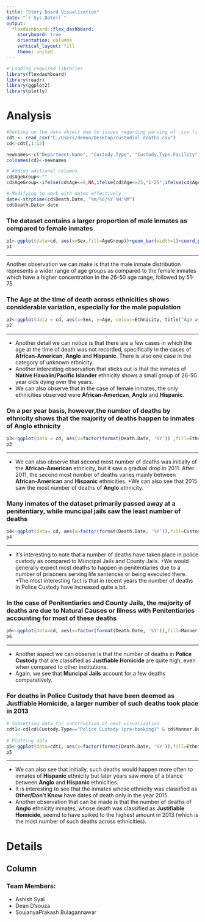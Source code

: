 ```yaml
---
title: "Story Board Visualization"
date: "`r Sys.Date()`"
output: 
  flexdashboard::flex_dashboard:
    storyboard: true
    orientation: columns
    vertical_layout: fill
    theme: united
---
```


```r
# Loading required libraries
library(flexdashboard)
library(readr)
library(ggplot2)
library(plotly)
```

Analysis {.storyboard}
=========================================

```r
#Setting up the data object due to issues regarding parsing of .csv file
cdt <- read_csv("C:/Users/demon/Desktop/custodial-deaths.csv")
cd<-cdt[,1:12]

newnames<-c("Department.Name", "Custody.Type", "Custody.Type.Facility","First.Name","Middle.Name","Last.Name","Ethnicity","Sex","Age","Death.Date","Manner.Death","Charges.Status")
colnames(cd)<-newnames

# Adding aditional columns
cd$AgeGroup<-""
cd$AgeGroup<-ifelse(cd$Age<=0,NA,ifelse(cd$Age<=25,"1-25",ifelse(cd$Age<=50,"26-50",ifelse(cd$Age<=75,"51-75",ifelse(cd$Age<=100,"76-100",ifelse(cd$Age<=125,"101-125","Over 125"))))))

# Modifying to work with dates effectively
date<-strptime(cd$Death.Date, "%m/%d/%Y %H:%M")
cd$Death.Date<-date
```

### The dataset contains a larger proportion of male inmates as compared to female inmates  
  
```r
p1<-ggplot(data=cd, aes(x=Sex,fill=AgeGroup))+geom_bar(width=1)+coord_polar(theta="y")+guides(fill= guide_legend(title = "Age Group"))
p1
```  
  
***  
  
  Another observation we can make is that the male inmate distribution represents a wider range of age groups as compared to the female inmates which have a higher concentration in the 26-50 age range, followed by 51-75.  
  
### The Age at the time of death across ethnicities shows considerable variation, especially for the male population  

```r
p2<-ggplot(data = cd, aes(x=Sex, y=Age, colour=Ethnicity, title("Age wise distribution")))+geom_boxplot()+coord_flip()+scale_color_brewer(palette = "Paired")+theme_dark()
p2
```  

***  
  
  + Another detail we can notice is that there are a few cases in which the age at the time of death was not recorded, specifically in the cases of __African-American__, __Anglo__ and __Hispanic__. There is also one case in the category of unknown ethnicity.
  + Another interesting observation that sticks out is that the inmates of __Native Hawaiin/Pacific Islander__ ethnicity shows a small group of 26-50 year olds dying over the years.
  + We can also observe that in the case of female inmates, the only ethnicities observed were __African-American__, __Anglo__ and __Hispanic__.  
  
### On a per year basis, however,the number of deaths by ethnicity shows that the majority of deaths happen to inmates of __Anglo__ ethnicity   

```r
p3<-ggplot(data = cd, aes(x=factor(format(Death.Date, '%Y')) ,fill=Ethnicity))+geom_bar(position = "dodge")+scale_fill_brewer(palette = "Paired")+xlab("Year")+theme_dark()
p3
```  

***  
  
  + We can also observe that second most number of deaths was initially of the __African-American__ ethnicity, but it saw a gradual drop in 2011. After 2011, the second most number of deaths varies mainly between __African-American__ and __Hispanic__ ethnicities.
  +We can also see that 2015 saw the most number of deaths of __Anglo__ ethnicity.  
  
### Many inmates of the dataset primarily passed away at a penitentiary, while muncipal jails saw the least number of deaths  

```r
p4<-ggplot(data= cd, aes(x=factor(format(Death.Date, '%Y')),fill=Custody.Type))+geom_bar(position="dodge")+scale_fill_brewer()+guides(fill= guide_legend(title = "Custody Type"))+xlab("Year")+theme_dark()
p4
```  

***  
  
  + It's interesting to note that a number of deaths have taken place in police custody as compared to Muncipal Jails and County Jails. 
  +We would generally expect most deaths to happen in penitentiaries due to a number of prisoners serving life sentences or being executed there.
  +The most interesting fact is that in recent years the number of deaths in Police Custody have increased quite a bit.  
  
### In the case of __Penitentiaries__ and __County Jails__, the majority of deaths are due to __Natural Causes or Illness__ with __Penitentiaries__ accounting for most of these deaths  

```r
p6<-ggplot(data=cd, aes(x=factor(format(Death.Date, '%Y')),fill=Manner.Death))+geom_bar(position = "dodge")+scale_fill_brewer(palette = "Greens")+guides(fill= guide_legend(title = "Manner of Death"))+xlab("Year")+facet_wrap(~Custody.Type)+theme_dark()
p6
```  

***  
  
  + Another aspect we can observe is that the number of deaths in __Police Custody__ that are classified as __Justfiable Homicide__ are quite high, even when compared to other institutions.
  + Again, we see that __Muncipal Jails__ account for a few deaths comparatively.  
  
### For deaths in __Police Custody__ that have been deemed as __Justfiable Homicide__, a larger number of such deaths took place in 2013   

```r
# Subsetting data for construction of next visualization 
cdt1<-cd[cd$Custody.Type=="Police Custody (pre-booking)" & cd$Manner.Death=="Justifiable Homicide",]
  
# Plotting data
p5<-ggplot(data=cdt1, aes(x=factor(format(Death.Date, '%Y')),fill=Ethnicity))+geom_bar(position="dodge")+scale_fill_brewer(palette = "Paired")+xlab("Year")+theme_dark()
p5
```  

***  
  
  + We can also see that  initially, such deaths would happen more often to inmates of __Hispanic__ ethnicity but later years saw more of a blance between __Anglo__ and __Hispanic__ ethnicities.
  + It is interesting to see that the inmates whose ethnicity was classified as __Other/Don't Know__ have dates of death only in the year 2015.
  + Another observation that can be made is that the number of deaths of __Anglo__ ethnicity inmates, whose death was classified as __Justifiable Homicide__, seemd to have spiked to the highest amount in 2013 (which is the most number of such deaths across ethnicities).  
  
Details
=========================================

Column
-----------------------------------------

### Team Members:  
  + Ashish Syal
  + Dean D'souza
  + SoujanyaPrakash Bulagannawar
  
  